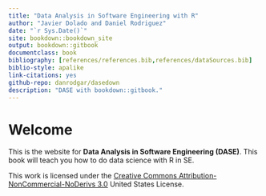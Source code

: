 ```yaml
--- 
title: "Data Analysis in Software Engineering with R"
author: "Javier Dolado and Daniel Rodriguez"
date: "`r Sys.Date()`"
site: bookdown::bookdown_site
output: bookdown::gitbook
documentclass: book
bibliography: [references/references.bib,references/dataSources.bib]
biblio-style: apalike
link-citations: yes
github-repo: danrodgar/dasedown
description: "DASE with bookdown::gitbook."
---
```


# Welcome {-}

This is the website for __Data Analysis in Software Engineering (DASE)__. This book will teach you how to do data science with R in SE. 

This work is licensed under the [Creative Commons Attribution-NonCommercial-NoDerivs 3.0](http://creativecommons.org/licenses/by-nc-nd/3.0/us/) United States License. 

